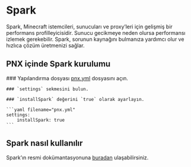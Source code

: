 
# Spark
Spark, Minecraft istemcileri, sunucuları ve proxy’leri için gelişmiş bir performans profilleyicisidir.
Sunucu gecikmeye neden olursa performansı izlemek gerekebilir. Spark, sorunun kaynağını bulmanıza yardımcı olur ve hızlıca çözüm üretmenizi sağlar.

## PNX içinde Spark kurulumu

<Steps>
    ### Yapılandırma dosyası <a href="/configuration/files/pnx-yml">pnx.yml</a> dosyasını açın.

    ### `settings` sekmesini bulun.

    ### `installSpark` değerini `true` olarak ayarlayın.

    ```yaml filename="pnx.yml"
    settings:
        installSpark: true
    ```
</Steps>

## Spark nasıl kullanılır
Spark’ın resmi dokümantasyonuna [buradan](https://spark.lucko.me/docs) ulaşabilirsiniz.